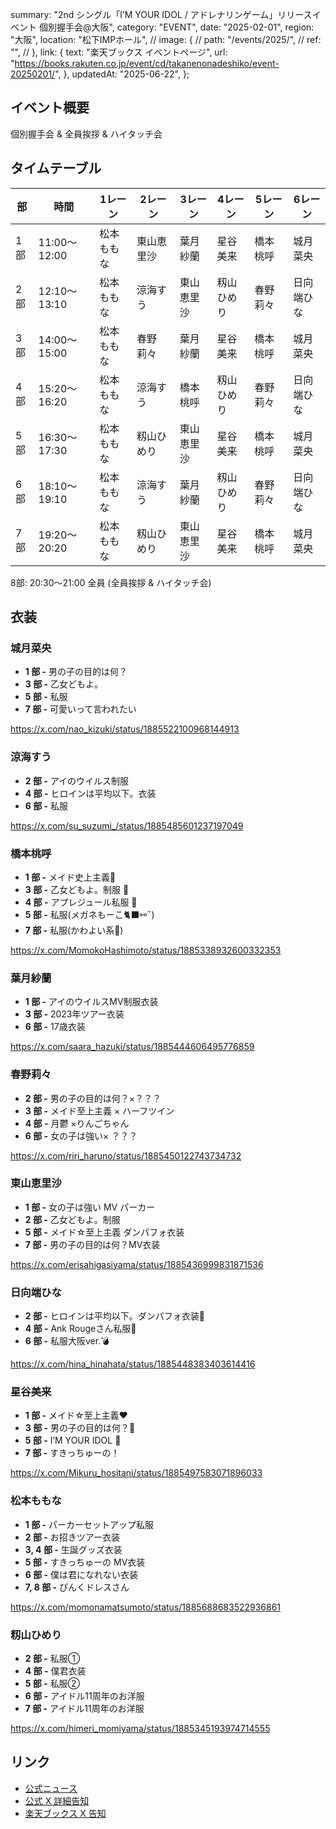   summary: "2nd シングル「I’M YOUR IDOL / アドレナリンゲーム」リリースイベント 個別握手会@大阪",
  category: "EVENT",
  date: "2025-02-01",
  region: "大阪",
  location: "松下IMPホール",
  // image: {
  //   path: "/events/2025/",
  //   ref: "",
  // },
  link: {
    text: "楽天ブックス イベントページ",
    url: "https://books.rakuten.co.jp/event/cd/takanenonadeshiko/event-20250201/",
  },
  updatedAt: "2025-06-22",
};

## イベント概要

個別握手会 & 全員挨拶 & ハイタッチ会

## タイムテーブル

| 部  | 時間         | 1レーン    | 2レーン    | 3レーン    | 4レーン    | 5レーン  | 6レーン    |
| --- | ------------ | ---------- | ---------- | ---------- | ---------- | -------- | ---------- |
| 1部 | 11:00〜12:00 | 松本ももな | 東山恵里沙 | 葉月紗蘭   | 星谷美来   | 橋本桃呼 | 城月菜央   |
| 2部 | 12:10〜13:10 | 松本ももな | 涼海すう   | 東山恵里沙 | 籾山ひめり | 春野莉々 | 日向端ひな |
| 3部 | 14:00〜15:00 | 松本ももな | 春野莉々   | 葉月紗蘭   | 星谷美来   | 橋本桃呼 | 城月菜央   |
| 4部 | 15:20〜16:20 | 松本ももな | 涼海すう   | 橋本桃呼   | 籾山ひめり | 春野莉々 | 日向端ひな |
| 5部 | 16:30〜17:30 | 松本ももな | 籾山ひめり | 東山恵里沙 | 星谷美来   | 橋本桃呼 | 城月菜央   |
| 6部 | 18:10〜19:10 | 松本ももな | 涼海すう   | 葉月紗蘭   | 籾山ひめり | 春野莉々 | 日向端ひな |
| 7部 | 19:20〜20:20 | 松本ももな | 籾山ひめり | 東山恵里沙 | 星谷美来   | 橋本桃呼 | 城月菜央   |

8部: 20:30〜21:00 全員 (全員挨拶 & ハイタッチ会)

## 衣装

### 城月菜央

- **1 部 -** 男の子の目的は何？
- **3 部 -** 乙女どもよ。
- **5 部 -** 私服
- **7 部 -** 可愛いって言われたい

https://x.com/nao_kizuki/status/1885522100968144913

### 涼海すう

- **2 部 -** アイのウイルス制服
- **4 部 -** ヒロインは平均以下。衣装
- **6 部 -** 私服

https://x.com/su_suzumi_/status/1885485601237197049

### 橋本桃呼

- **1 部 -** メイド史上主義🍒
- **3 部 -** 乙女どもよ。制服 🏫
- **4 部 -** アプレジュール私服 🤎
- **5 部 -** 私服(メガネもーこ🐈‍⬛⚯˶)
- **7 部 -** 私服(かわよい系🤍)

https://x.com/MomokoHashimoto/status/1885338932600332353

### 葉月紗蘭

- **1 部 -** アイのウイルスMV制服衣装
- **3 部 -** 2023年ツアー衣装
- **6 部 -** 17歳衣装

https://x.com/saara_hazuki/status/1885444606495776859

### 春野莉々

- **2 部 -** 男の子の目的は何？×？？？
- **3 部 -** メイド至上主義 × ハーフツイン
- **4 部 -** 月鬱 ×りんごちゃん
- **6 部 -** 女の子は強い× ？？？

https://x.com/riri_haruno/status/1885450122743734732

### 東山恵里沙

- **1 部 -** 女の子は強い MV パーカー
- **2 部 -** 乙女どもよ。制服
- **5 部 -** メイド☆至上主義 ダンパフォ衣装
- **7 部 -** 男の子の目的は何？MV衣装

https://x.com/erisahigasiyama/status/1885436999831871536

### 日向端ひな

- **2 部 -** ヒロインは平均以下。ダンパフォ衣装🩵
- **4 部 -** Ank Rougeさん私服🤍
- **6 部 -** 私服大阪ver.💣

https://x.com/hina_hinahata/status/1885448383403614416

### 星谷美来

- **1 部 -** メイド☆至上主義❤️
- **3 部 -** 男の子の目的は何？💛
- **5 部 -** I’M YOUR IDOL 🤍
- **7 部 -** すきっちゅーの！

https://x.com/Mikuru_hositani/status/1885497583071896033

### 松本ももな

- **1 部 -** パーカーセットアップ私服
- **2 部 -** お招きツアー衣装
- **3, 4 部 -** 生誕グッズ衣装
- **5 部 -** すきっちゅーの MV衣装
- **6 部 -** 僕は君になれない衣装
- **7, 8 部 -** ぴんくドレスさん

https://x.com/momonamatsumoto/status/1885688683522936861

### 籾山ひめり

- **2 部 -** 私服①
- **4 部 -** 僕君衣装
- **5 部 -** 私服②
- **6 部 -** アイドル11周年のお洋服
- **7 部 -** アイドル11周年のお洋服

https://x.com/himeri_momiyama/status/1885345193974714555

## リンク

- [公式ニュース](https://takanenonadeshiko.jp/?p=2908)
- [公式 X 詳細告知](https://x.com/takanenofficial/status/1858820011038503237)
- [楽天ブックス X 告知](https://x.com/rakutenbooks/status/1858797411755585679)
